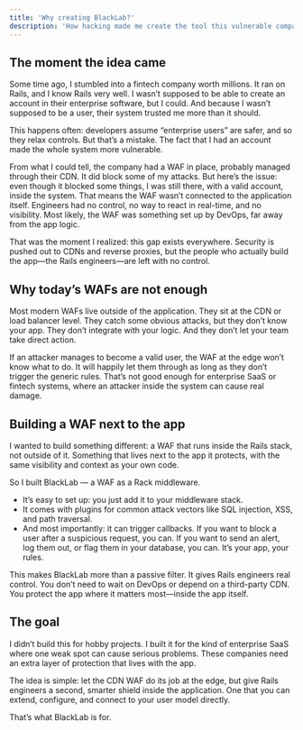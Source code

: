 ```yaml
---
title: 'Why creating BlackLab?'
description: 'How hacking made me create the tool this vulnerable company needed and didn’t know.'
---
```


## The moment the idea came

Some time ago, I stumbled into a fintech company worth millions.
It ran on Rails, and I know Rails very well. I wasn’t supposed to be able to create an account in their enterprise software, but I could.
And because I wasn’t supposed to be a user, their system trusted me more than it should.

This happens often: developers assume “enterprise users” are safer, and so they relax controls.
But that’s a mistake. The fact that I had an account made the whole system more vulnerable.

From what I could tell, the company had a WAF in place, probably managed through their CDN.
It did block some of my attacks. But here’s the issue: even though it blocked some things, I was still there, with a valid account, inside the system.
That means the WAF wasn’t connected to the application itself. Engineers had no control, no way to react in real-time, and no visibility.
Most likely, the WAF was something set up by DevOps, far away from the app logic.

That was the moment I realized: this gap exists everywhere.
Security is pushed out to CDNs and reverse proxies, but the people who actually build
the app—the Rails engineers—are left with no control.

## Why today’s WAFs are not enough

Most modern WAFs live outside of the application. They sit at the CDN or load balancer level.
They catch some obvious attacks, but they don’t know your app. They don’t integrate with your logic.
And they don’t let your team take direct action.

If an attacker manages to become a valid user, the WAF at the edge won’t know what to do.
It will happily let them through as long as they don’t trigger the generic rules.
That’s not good enough for enterprise SaaS or fintech systems, where an attacker inside the system can cause real damage.

## Building a WAF next to the app

I wanted to build something different: a WAF that runs inside the Rails stack, not outside of it.
Something that lives next to the app it protects, with the same visibility and context as your own code.

So I built BlackLab — a WAF as a Rack middleware.

- It’s easy to set up: you just add it to your middleware stack.
- It comes with plugins for common attack vectors like SQL injection, XSS, and path traversal.
- And most importantly: it can trigger callbacks. If you want to block a user after a suspicious request, you can. If you want to send an alert, log them out, or flag them in your database, you can. It’s your app, your rules.

This makes BlackLab more than a passive filter. It gives Rails engineers real control.
You don’t need to wait on DevOps or depend on a third-party CDN.
You protect the app where it matters most—inside the app itself.

## The goal

I didn’t build this for hobby projects. I built it for the kind of enterprise SaaS where one weak spot
can cause serious problems. These companies need an extra layer of protection that lives with the app.

The idea is simple: let the CDN WAF do its job at the edge, but give Rails engineers a second,
smarter shield inside the application. One that you can extend, configure, and connect to your user model directly.

That’s what BlackLab is for.
